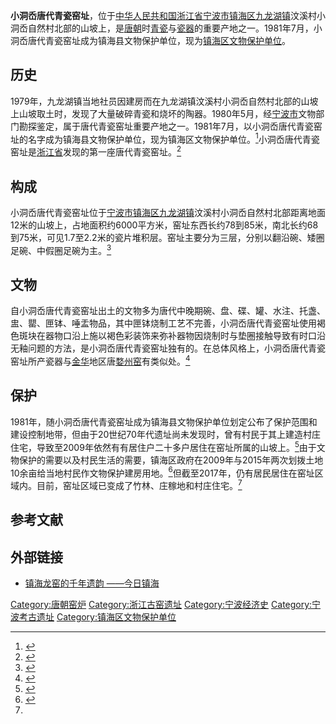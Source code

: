 {{coord|30.014945|N|121.509079|E|format=dms|display=title}}
{{文物保护单位
|级别 = 市县级
|名称 = 小洞岙唐代青瓷窑址
|子项 = 
|图片 = 
|图片大小 = 
|说明 = 
|省名 = 浙江省
|市/县名 = 镇海区
|所在 = [[九龙湖镇|九龙湖镇]]汶溪村小洞岙自然村
|坐标 = 
|分类 =
|时代 = 唐
|编号 = 
|登录 = 1981年7月
}}
'''小洞岙唐代青瓷窑址'''，位于[[中华人民共和国|中华人民共和国]][[浙江省|浙江省]][[宁波市|宁波市]][[镇海区_(宁波市)|镇海区]][[九龙湖镇|九龙湖镇]]汶溪村小洞岙自然村北部的山坡上，是[[唐朝|唐朝]]时[[青瓷|青瓷]]与[[瓷器|瓷器]]的重要产地之一。1981年7月，小洞岙唐代青瓷窑址成为镇海县文物保护单位，现为[[宁波市镇海区各级文物保护单位列表#镇海区文物保护单位|镇海区文物保护单位]]。
== 历史 ==
1979年，九龙湖镇当地社员因建房而在九龙湖镇汶溪村小洞岙自然村北部的山坡上山坡取土时，发现了大量破碎青瓷和烧坏的陶器。1980年5月，经[[宁波市|宁波市]]文物部门勘探鉴定，属于唐代青瓷窑址重要产地之一。1981年7月，以小洞岙唐代青瓷窑址的名字成为镇海县文物保护单位，现为镇海区文物保护单位。<ref>{{cite web|url=http://zw.nbwh.gov.cn/art/2014/11/25/art_702_68496.html|title=小洞岙唐代青瓷窑址|date=2014-11-25|publisher=宁波市文化广电新闻出版局}}{{dead link|date=2018年2月 |bot=InternetArchiveBot |fix-attempted=yes }}</ref>小洞岙唐代青瓷窑址是[[浙江省|浙江省]]发现的第一座唐代青瓷窑址。<ref>{{cite web |url=http://zbswh.zhxww.net/gaer/zb4/zb45/201109/20110928152001-4.asp |title=汶溪，淌过2500年 |author=刘思妤 |date=2011-01-12 |publisher=镇海区新闻中心 |quote=小洞岙唐代青瓷窑址被发现，当时，省、市考古专家称：“浙江这一时代的青瓷窑址尚属首次发现。” |access-date=2017-02-08 |archive-date=2019-09-16 |archive-url=https://web.archive.org/web/20190916144440/http://zbswh.zhxww.net/gaer/zb4/zb45/201109/20110928152001-4.asp }}</ref>

== 构成 ==
小洞岙唐代青瓷窑址位于[[宁波市|宁波市]][[镇海区_(宁波市)|镇海区]][[九龙湖镇|九龙湖镇]]汶溪村小洞岙自然村北部距离地面12米的山坡上，占地面积约6000平方米，窑址东西长约78到85米，南北长约68到75米，可见1.7至2.2米的瓷片堆积层。窑址主要分为三层，分别以翻沿碗、矮圈足碗、中假圈足碗为主。<ref name="auto">{{cite web|url=http://www.zh.gov.cn/zjzh/myzh/msgj/201404/t20140429_151000.shtml|title=小洞岙唐代青瓷窑址|date=2014-04-29|publisher=宁波市镇海区人民政府}}{{Dead link|date=2018年7月 |bot=InternetArchiveBot |fix-attempted=no }}</ref>

== 文物 ==
自小洞岙唐代青瓷窑址出土的文物多为唐代中晚期碗、盘、碟、罐、水注、托盏、盅、罌、匣钵、唾盂物品，其中匣钵烧制工艺不完善，小洞岙唐代青瓷窑址使用褐色斑块在器物口沿上施以褐色彩装饰来弥补器物因烧制时与垫圈接触导致有时口沿无釉问题的方法，是小洞岙唐代青瓷窑址独有的。在总体风格上，小洞岙唐代青瓷窑址所产瓷器与[[金华|金华]]地区唐[[婺州窑|婺州窑]]有类似处。<ref>{{cite web |url=http://zbswh.zhxww.net/gaer/zb4/zb45/201109/20110928152001-4.asp |title=汶溪，淌过2500年 |author=刘思妤 |date=2011-01-12 |publisher=镇海区新闻中心 |access-date=2017-02-08 |archive-date=2019-09-16 |archive-url=https://web.archive.org/web/20190916144440/http://zbswh.zhxww.net/gaer/zb4/zb45/201109/20110928152001-4.asp }}</ref>
== 保护 ==
1981年，随小洞岙唐代青瓷窑址成为镇海县文物保护单位划定公布了保护范围和建设控制地带，但由于20世纪70年代遗址尚未发现时，曾有村民于其上建造村庄住宅，导致至2009年依然有有居住户二十多户居住在窑址所属的山坡上。<ref>{{cite web |url=http://news.163.com/16/1104/01/C507L6T300014Q4P.html |title=唐代青瓷窑址上盖有民房？ |author=叶萌茗 |date=2016-11-04 |publisher=网易新闻 |accessdate=2017-02-08 |archive-date=2016-12-12 |archive-url=https://web.archive.org/web/20161212173458/http://news.163.com/16/1104/01/C507L6T300014Q4P.html |dead-url=no }}</ref>由于文物保护的需要以及村民生活的需要，镇海区政府在2009年与2015年两次划拨土地10余亩给当地村民作文物保护建房用地。<ref>{{cite web|url=http://www.zjww.gov.cn/news/2015-09-23/1070431362.shtml|title=镇海区为小洞岙窑址村民特设“文物保护建房用地”|date=2015-09-23|publisher=浙江省文物局}}{{Dead link|date=2019年10月 |bot=InternetArchiveBot |fix-attempted=yes }}</ref>但截至2017年，仍有居民居住在窑址区域内。目前，窑址区域已变成了竹林、庄稼地和村庄住宅。<ref name="auto"/>

== 参考文献 ==

{{Reflist|2}}

== 外部链接 ==
*[http://epaper.zhxww.net/html/2014-03/14/content_5_1.htm 镇海龙窑的千年遗韵 ——今日镇海] {{Wayback|url=http://epaper.zhxww.net/html/2014-03/14/content_5_1.htm |date=20190922003044 }}

{{镇海区文物保护单位}}

[[Category:唐朝窑炉|Category:唐朝窑炉]]
[[Category:浙江古窑遗址|Category:浙江古窑遗址]]
[[Category:宁波经济史|Category:宁波经济史]]
[[Category:宁波考古遗址|Category:宁波考古遗址]]
[[Category:镇海区文物保护单位|Category:镇海区文物保护单位]]